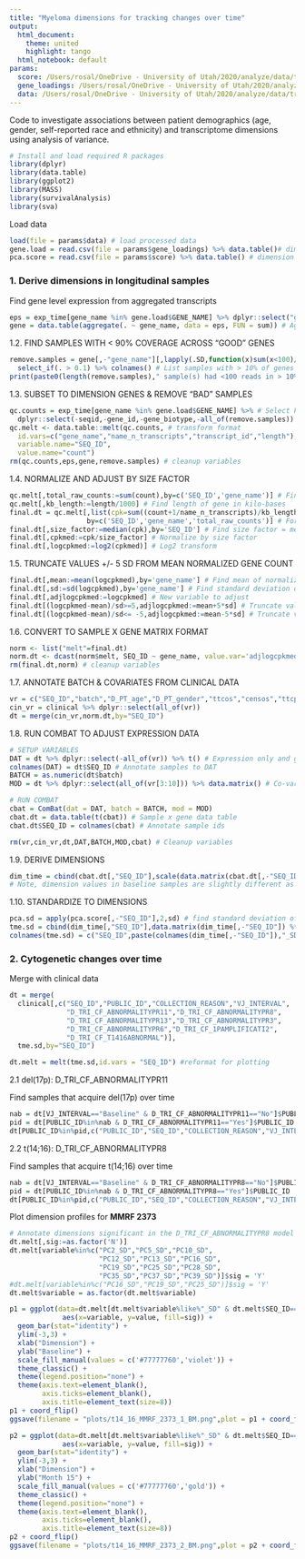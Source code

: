 ---
title: "Myeloma dimensions for tracking changes over time"
output:
  html_document:
    theme: united
    highlight: tango
  html_notebook: default
params:
  score: /Users/rosal/OneDrive - University of Utah/2020/analyze/data/transcriptome-dimensions/analysis/score.csv
  gene_loadings: /Users/rosal/OneDrive - University of Utah/2020/analyze/data/transcriptome-dimensions/analysis/pca_gene_loadings.csv
  data: /Users/rosal/OneDrive - University of Utah/2020/analyze/data/transcriptome-dimensions/analysis/20200802_pipe_out.rdata
---

Code to investigate associations between patient demographics (age, gender, self-reported race and ethnicity) and transcriptome dimensions using analysis of variance.


```{r load_packages, message=F, include=F}
# Install and load required R packages
library(dplyr)
library(data.table)
library(ggplot2)
library(MASS)
library(survivalAnalysis)
library(sva)
```

Load data
```{r}
load(file = params$data) # load processed data
gene.load = read.csv(file = params$gene_loadings) %>% data.table()# dimension gene loadings
pca.score = read.csv(file = params$score) %>% data.table() # dimension values
```

### 1. Derive dimensions in longitudinal samples

Find gene level expression from aggregated transcripts
```{r}
eps = exp_time[gene_name %in% gene.load$GENE_NAME] %>% dplyr::select("gene_name",contains("MMRF"))  # Select genes in dimensions
gene = data.table(aggregate(. ~ gene_name, data = eps, FUN = sum)) # Aggregate transcript counts to gene_name counts
```

1.2. FIND SAMPLES WITH < 90% COVERAGE ACROSS "GOOD" GENES 
```{r}
remove.samples = gene[,-"gene_name"][,lapply(.SD,function(x)sum(x<100)/length(gene.load$GENE_NAME))] %>% # For each sample, find proportion of genes with <100 reads
  select_if(. > 0.1) %>% colnames() # List samples with > 10% of genes with < 100 counts
print(paste0(length(remove.samples)," sample(s) had <100 reads in > 10% of high-quality genes with and was removed. Sample(s) removed: ",remove.samples))
```

1.3. SUBSET TO DIMENSION GENES & REMOVE "BAD" SAMPLES
```{r}
qc.counts = exp_time[gene_name %in% gene.load$GENE_NAME] %>% # Select keep genes
  dplyr::select(-seqid,-gene_id,-gene_biotype,-all_of(remove.samples)) # Remove extra gene annotation and poor coverage samples
qc.melt <- data.table::melt(qc.counts, # transform format
  id.vars=c("gene_name","name_n_transcripts","transcript_id","length"),
  variable.name="SEQ_ID",
  value.name="count")
rm(qc.counts,eps,gene,remove.samples) # cleanup variables
```

1.4. NORMALIZE AND ADJUST BY SIZE FACTOR
```{r}
qc.melt[,total_raw_counts:=sum(count),by=c('SEQ_ID','gene_name')] # Find total counts per sample per gene
qc.melt[,kb_length:=length/1000] # Find length of gene in kilo-bases
final.dt = qc.melt[,list(cpk=sum((count+1/name_n_transcripts)/kb_length)), # Find counts per gene length
                   by=c('SEQ_ID','gene_name','total_raw_counts')] # For each sample and gene pair
final.dt[,size_factor:=median(cpk),by='SEQ_ID'] # Find size factor = median counts/gene length
final.dt[,cpkmed:=cpk/size_factor] # Normalize by size factor
final.dt[,logcpkmed:=log2(cpkmed)] # Log2 transform
```

1.5. TRUNCATE VALUES +/- 5 SD FROM MEAN NORMALIZED GENE COUNT 
```{r}
final.dt[,mean:=mean(logcpkmed),by='gene_name'] # Find mean of normalized gene counts per gene
final.dt[,sd:=sd(logcpkmed),by='gene_name'] # Find standard deviation of normalized counts per gene
final.dt[,adjlogcpkmed:=logcpkmed] # New variable to adjust
final.dt[(logcpkmed-mean)/sd>=5,adjlogcpkmed:=mean+5*sd] # Truncate values > 5 SD
final.dt[(logcpkmed-mean)/sd<= -5,adjlogcpkmed:=mean-5*sd] # Truncate values < 5 SD
```

1.6. CONVERT TO SAMPLE X GENE MATRIX FORMAT
```{r}
norm <- list("melt"=final.dt)
norm.dt <- dcast(norm$melt, SEQ_ID ~ gene_name, value.var='adjlogcpkmed') # Sample x gene
rm(final.dt,norm) # cleanup variables
```

1.7. ANNOTATE BATCH & COVARIATES FROM CLINICAL DATA
```{r}
vr = c("SEQ_ID","batch","D_PT_age","D_PT_gender","ttcos","censos","ttcpfs","censpfs","ttctf1","censtf1")
cin_vr = clinical %>% dplyr::select(all_of(vr))
dt = merge(cin_vr,norm.dt,by="SEQ_ID")
```

1.8. RUN COMBAT TO ADJUST EXPRESSION DATA
```{r}
# SETUP VARIABLES
DAT = dt %>% dplyr::select(-all_of(vr)) %>% t() # Expression only and gene x sample format
colnames(DAT) = dt$SEQ_ID # Annotate samples to DAT
BATCH = as.numeric(dt$batch)
MOD = dt %>% dplyr::select(all_of(vr[3:10])) %>% data.matrix() # Co-variate model

# RUN COMBAT
cbat = ComBat(dat = DAT, batch = BATCH, mod = MOD)
cbat.dt = data.table(t(cbat)) # Sample x gene data table
cbat.dt$SEQ_ID = colnames(cbat) # Annotate sample ids

rm(vr,cin_vr,dt,DAT,BATCH,MOD,cbat) # Cleanup variables
```

1.9. DERIVE DIMENSIONS
```{r}
dim_time = cbind(cbat.dt[,"SEQ_ID"],scale(data.matrix(cbat.dt[,-"SEQ_ID"]),center=gene.load$CENTER_MEAN,scale = FALSE) %*% data.matrix(gene.load[,-c("GENE_NAME","CENTER_MEAN")]))
# Note, dimension values in baseline samples are slightly different as batch correction included a different sample set
```
1.10. STANDARDIZE TO DIMENSIONS
```{r}
pca.sd = apply(pca.score[,-"SEQ_ID"],2,sd) # find standard deviation of original MM dimensions
tme.sd = cbind(dim_time[,"SEQ_ID"],data.matrix(dim_time[,-"SEQ_ID"]) %*% diag(1/pca.sd)) # divide by SD
colnames(tme.sd) = c("SEQ_ID",paste(colnames(dim_time[,-"SEQ_ID"]),"_SD",sep = ""))
```

### 2. Cytogenetic changes over time

Merge with clinical data
```{r}
dt = merge(
  clinical[,c("SEQ_ID","PUBLIC_ID","COLLECTION_REASON","VJ_INTERVAL",
              "D_TRI_CF_ABNORMALITYPR11","D_TRI_CF_ABNORMALITYPR8",
              "D_TRI_CF_ABNORMALITYPR13","D_TRI_CF_ABNORMALITYPR3",
              "D_TRI_CF_ABNORMALITYPR6","D_TRI_CF_1PAMPLIFICATI2",
              "D_TRI_CF_T1416ABNORMAL")],
  tme.sd,by="SEQ_ID")

dt.melt = melt(tme.sd,id.vars = "SEQ_ID") #reformat for plotting
```

2.1 del(17p): D_TRI_CF_ABNORMALITYPR11

Find samples that acquire del(17p) over time
```{r}
nab = dt[VJ_INTERVAL=="Baseline" & D_TRI_CF_ABNORMALITYPR11=="No"]$PUBLIC_ID
pid = dt[PUBLIC_ID%in%nab & D_TRI_CF_ABNORMALITYPR11=="Yes"]$PUBLIC_ID
dt[PUBLIC_ID%in%pid,c("PUBLIC_ID","SEQ_ID","COLLECTION_REASON","VJ_INTERVAL","D_TRI_CF_ABNORMALITYPR11")]
```
2.2 t(14;16): D_TRI_CF_ABNORMALITYPR8

Find samples that acquire t(14;16) over time
```{r}
nab = dt[VJ_INTERVAL=="Baseline" & D_TRI_CF_ABNORMALITYPR8=="No"]$PUBLIC_ID
pid = dt[PUBLIC_ID%in%nab & D_TRI_CF_ABNORMALITYPR8=="Yes"]$PUBLIC_ID
dt[PUBLIC_ID%in%pid,c("PUBLIC_ID","SEQ_ID","COLLECTION_REASON","VJ_INTERVAL","D_TRI_CF_ABNORMALITYPR8")]
```

Plot dimension profiles for **MMRF 2373**
```{r}
# Annotate dimensions significant in the D_TRI_CF_ABNORMALITYPR8 model (see clinical-risk.Rmd)
dt.melt[,sig:=as.factor('N')]
dt.melt[variable%in%c("PC2_SD","PC5_SD","PC10_SD",
                      "PC12_SD","PC13_SD","PC16_SD",
                      "PC19_SD","PC25_SD","PC28_SD",
                      "PC35_SD","PC37_SD","PC39_SD")]$sig = 'Y'
#dt.melt[variable%in%c("PC16_SD","PC19_SD","PC25_SD")]$sig = 'Y'
dt.melt$variable = as.factor(dt.melt$variable)

p1 = ggplot(data=dt.melt[dt.melt$variable%like%"_SD" & dt.melt$SEQ_ID=="MMRF_2373_1_BM",],
             aes(x=variable, y=value, fill=sig)) + 
  geom_bar(stat="identity") +
  ylim(-3,3) +
  xlab("Dimension") +
  ylab("Baseline") +
  scale_fill_manual(values = c('#77777760','violet')) +
  theme_classic() +
  theme(legend.position="none") +
  theme(axis.text=element_blank(),
        axis.ticks=element_blank(),
        axis.title=element_text(size=8))
p1 + coord_flip()
ggsave(filename = "plots/t14_16_MMRF_2373_1_BM.png",plot = p1 + coord_flip(),width=2.5,height=3.4)

p2 = ggplot(data=dt.melt[dt.melt$variable%like%"_SD" & dt.melt$SEQ_ID=="MMRF_2373_2_BM",],
             aes(x=variable, y=value, fill=sig)) + 
  geom_bar(stat="identity") +
  ylim(-3,3) +
  xlab("Dimension") +
  ylab("Month 15") +
  scale_fill_manual(values = c('#77777760','gold')) +
  theme_classic() +
  theme(legend.position="none") +
  theme(axis.text=element_blank(),
        axis.ticks=element_blank(),
        axis.title=element_text(size=8))
p2 + coord_flip()
ggsave(filename = "plots/t14_16_MMRF_2373_2_BM.png",plot = p2 + coord_flip(),width=2.5,height=3.4)
```
